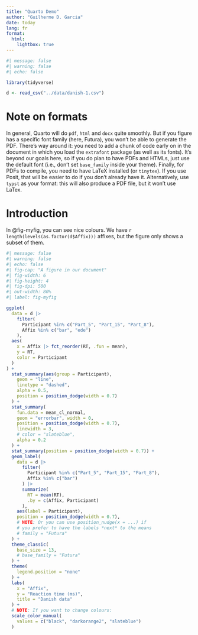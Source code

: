 ```yaml
---
title: "Quarto Demo"
author: "Guilherme D. Garcia"
date: today
lang: fr
format: 
  html:
    lightbox: true
---
```


```r
#| message: false
#| warning: false
#| echo: false

library(tidyverse)

d <- read_csv("../data/danish-1.csv")
```

# Note on formats

In general, Quarto will do `pdf`, `html` and `docx` quite smoothly. But if you figure has a specific font family (here, Futura), you won't be able to generate the PDF. There's way around it: you need to add a chunk of code early on in the document in which you load the `extrafont` package (as well as its fonts). It's beyond our goals here, so if you do plan to have PDFs and HTMLs, just use the default font (i.e., don't set `base_family` inside your theme). Finally, for PDFs to compile, you need to have LaTeX installed (or `tinytex`). If you use Posit, that will be easier to do if you don't already have it. Alternatively, use `typst` as your format: this will also produce a PDF file, but it won't use LaTex.

# Introduction

In @fig-myfig, you can see nice colours. We have `r length(levels(as.factor(d$Affix)))` affixes, but the figure only shows a subset of them.


```r
#| message: false
#| warning: false
#| echo: false
#| fig-cap: "A figure in our document"
#| fig-width: 6
#| fig-height: 4
#| fig-dpi: 500
#| out-width: 80%
#| label: fig-myfig

ggplot(
  data = d |>
    filter(
      Participant %in% c("Part_5", "Part_15", "Part_8"),
      Affix %in% c("bar", "ede")
    ),
  aes(
    x = Affix |> fct_reorder(RT, .fun = mean),
    y = RT,
    color = Participant
  )
) +
  stat_summary(aes(group = Participant),
    geom = "line",
    linetype = "dashed",
    alpha = 0.5,
    position = position_dodge(width = 0.7)
  ) +
  stat_summary(
    fun.data = mean_cl_normal,
    geom = "errorbar", width = 0,
    position = position_dodge(width = 0.7),
    linewidth = 3,
    # color = "slateblue",
    alpha = 0.2
  ) +
  stat_summary(position = position_dodge(width = 0.7)) +
  geom_label(
    data = d |>
      filter(
        Participant %in% c("Part_5", "Part_15", "Part_8"),
        Affix %in% c("bar")
      ) |>
      summarize(
        RT = mean(RT),
        .by = c(Affix, Participant)
      ),
    aes(label = Participant),
    position = position_dodge(width = 0.7),
    # NOTE: Or you can use position_nudge(x = ...) if
    # you prefer to have the labels *next* to the means
    # family = "Futura"
  ) +
  theme_classic(
    base_size = 13,
    # base_family = "Futura"
  ) +
  theme(
    legend.position = "none"
  ) +
  labs(
    x = "Affix",
    y = "Reaction time (ms)",
    title = "Danish data"
  ) +
  # NOTE: If you want to change colours:
  scale_color_manual(
    values = c("black", "darkorange2", "slateblue")
  )


```









